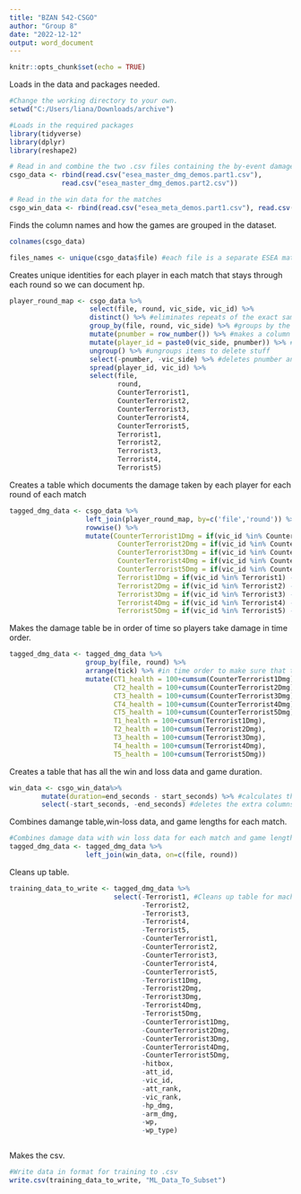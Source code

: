 ```yaml
---
title: "BZAN 542-CSGO"
author: "Group 8"
date: "2022-12-12"
output: word_document
---
```


```r
knitr::opts_chunk$set(echo = TRUE)
```


Loads in the data and packages needed.
```r
#Change the working directory to your own.
setwd("C:/Users/liana/Downloads/archive")

#Loads in the required packages
library(tidyverse)
library(dplyr)
library(reshape2)

# Read in and combine the two .csv files containing the by-event damage data
csgo_data <- rbind(read.csv("esea_master_dmg_demos.part1.csv"), 
             read.csv("esea_master_dmg_demos.part2.csv"))

# Read in the win data for the matches
csgo_win_data <- rbind(read.csv("esea_meta_demos.part1.csv"), read.csv("esea_meta_demos.part2.csv")) 

```

Finds the column names and how the games are grouped in the dataset.
```r

colnames(csgo_data)

files_names <- unique(csgo_data$file) #each file is a separate ESEA match with all of its associated data
```



Creates unique identities for each player in each match that stays through each round so we can document hp.
```r
player_round_map <- csgo_data %>%
                    select(file, round, vic_side, vic_id) %>%
                    distinct() %>% #eliminates repeats of the exact same row where rows are identical
                    group_by(file, round, vic_side) %>% #groups by the match, round, then victim side that was shot
                    mutate(pnumber = row_number()) %>% #makes a column called pnumber which is th row number
                    mutate(player_id = paste0(vic_side, pnumber)) %>% #combines the two string names together to make the names for the players
                    ungroup() %>% #ungroups items to delete stuff
                    select(-pnumber, -vic_side) %>% #deletes pnumber and vic_side columns because we have player_id now
                    spread(player_id, vic_id) %>% 
                    select(file,
                           round,
                           CounterTerrorist1,
                           CounterTerrorist2,
                           CounterTerrorist3,
                           CounterTerrorist4,
                           CounterTerrorist5,
                           Terrorist1,
                           Terrorist2,
                           Terrorist3,
                           Terrorist4,
                           Terrorist5)
```


Creates a table which documents the damage taken by each player for each round of each match
```r
tagged_dmg_data <- csgo_data %>%
                   left_join(player_round_map, by=c('file','round')) %>% #combines the new table with full table data by round=file
                   rowwise() %>%
                   mutate(CounterTerrorist1Dmg = if(vic_id %in% CounterTerrorist1) -hp_dmg else 0, #Sorts into each column who the dmg is taken by
                           CounterTerrorist2Dmg = if(vic_id %in% CounterTerrorist2) -hp_dmg else 0,
                           CounterTerrorist3Dmg = if(vic_id %in% CounterTerrorist3) -hp_dmg else 0,
                           CounterTerrorist4Dmg = if(vic_id %in% CounterTerrorist4) -hp_dmg else 0,
                           CounterTerrorist5Dmg = if(vic_id %in% CounterTerrorist5) -hp_dmg else 0,
                           Terrorist1Dmg = if(vic_id %in% Terrorist1) -hp_dmg else 0,
                           Terrorist2Dmg = if(vic_id %in% Terrorist2) -hp_dmg else 0,
                           Terrorist3Dmg = if(vic_id %in% Terrorist3) -hp_dmg else 0,
                           Terrorist4Dmg = if(vic_id %in% Terrorist4) -hp_dmg else 0,
                           Terrorist5Dmg = if(vic_id %in% Terrorist5) -hp_dmg else 0)
```


Makes the damage table be in order of time so players take damage in time order.
```r
tagged_dmg_data <- tagged_dmg_data %>% 
                   group_by(file, round) %>% 
                   arrange(tick) %>% #in time order to make sure that the damage is being taken in time order
                   mutate(CT1_health = 100+cumsum(CounterTerrorist1Dmg), #makes it so each combination of each file/match and round
                          CT2_health = 100+cumsum(CounterTerrorist2Dmg), #the 100 is the base health
                          CT3_health = 100+cumsum(CounterTerrorist3Dmg),
                          CT4_health = 100+cumsum(CounterTerrorist4Dmg),
                          CT5_health = 100+cumsum(CounterTerrorist5Dmg),
                          T1_health = 100+cumsum(Terrorist1Dmg),
                          T2_health = 100+cumsum(Terrorist2Dmg),
                          T3_health = 100+cumsum(Terrorist3Dmg),
                          T4_health = 100+cumsum(Terrorist4Dmg),
                          T5_health = 100+cumsum(Terrorist5Dmg))
```


Creates a table that has all the win and loss data and game duration.
```r
win_data <- csgo_win_data%>%
        mutate(duration=end_seconds - start_seconds) %>% #calculates the duration of each game
        select(-start_seconds, -end_seconds) #deletes the extra columns
```


Combines damange table,win-loss data, and game lengths for each match.
```r
#Combines damage data with win loss data for each match and game lengths
tagged_dmg_data <- tagged_dmg_data %>%
                   left_join(win_data, on=c(file, round))
```


Cleans up table.
```r
training_data_to_write <- tagged_dmg_data %>%
                          select(-Terrorist1, #Cleans up table for machine learning
                                 -Terrorist2,
                                 -Terrorist3,
                                 -Terrorist4,
                                 -Terrorist5,
                                 -CounterTerrorist1,
                                 -CounterTerrorist2,
                                 -CounterTerrorist3,
                                 -CounterTerrorist4,
                                 -CounterTerrorist5,
                                 -Terrorist1Dmg,
                                 -Terrorist2Dmg,
                                 -Terrorist3Dmg,
                                 -Terrorist4Dmg,
                                 -Terrorist5Dmg,
                                 -CounterTerrorist1Dmg,
                                 -CounterTerrorist2Dmg,
                                 -CounterTerrorist3Dmg,
                                 -CounterTerrorist4Dmg,
                                 -CounterTerrorist5Dmg,
                                 -hitbox,
                                 -att_id,
                                 -vic_id,
                                 -att_rank,
                                 -vic_rank,
                                 -hp_dmg,
                                 -arm_dmg,
                                 -wp,
                                 -wp_type)



```

Makes the csv.
```r
#Write data in format for training to .csv
write.csv(training_data_to_write, "ML_Data_To_Subset")
```



